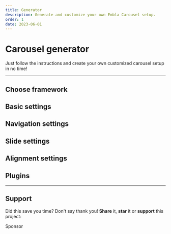 ```yaml
---
title: Generator
description: Generate and customize your own Embla Carousel setup.
order: 1
date: 2023-06-01
---
```





# Carousel generator

Just follow the instructions and create your own customized carousel setup in no time!

---

## Choose framework

<CarouselGeneratorFrameworkSettings />

## Basic settings

<CarouselGeneratorBasicSettings />

## Navigation settings

<CarouselGeneratorNavigationSettings />

## Slide settings

<CarouselGeneratorSlidesSettings />

## Alignment settings

<CarouselGeneratorAlignmentSettings />

## Plugins

<CarouselGeneratorPlugins />

---

## Support

Did this save you time? Don't say thank you! **Share** it, **star** it or **support** this project:

<LinkButtonPrimaryOutlined to={URLS.GITHUB_SPONSORS_PAGE}>
  Sponsor
</LinkButtonPrimaryOutlined>

<CarouselGeneratorPreview />
